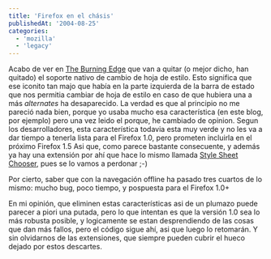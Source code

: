 ```yaml
---
title: 'Firefox en el chásis'
publishedAt: '2004-08-25'
categories:
  - 'mozilla'
  - 'legacy'
---
```


Acabo de ver en [The Burning Edge](http://www.squarefree.com/burningedge/) que van a quitar (o mejor dicho, han quitado) el soporte nativo de cambio de hoja de estilo. Esto significa que ese iconito tan majo que había en la parte izquierda de la barra de estado que nos permitia cambiar de hoja de estilo en caso de que hubiera una a más _alternates_ ha desaparecido. La verdad es que al principio no me pareció nada bien, porque yo usaba mucho esa característica (en este blog, por ejemplo) pero una vez leido el porque, he cambiado de opinion. Segun los desarrolladores, esta característica todavia esta muy verde y no les va a dar tiempo a tenerla lista para el Firefox 1.0, pero prometen incluirla en el próximo Firefox 1.5 Asi que, como parece bastante consecuente, y además ya hay una extensión por ahí que hace lo mismo llamada [Style Sheet Chooser](http://www.robtougher.com/servlet/web.index), pues se lo vamos a perdonar ;-)

Por cierto, saber que con la navegación offline ha pasado tres cuartos de lo mismo: mucho bug, poco tiempo, y pospuesta para el Firefox 1.0+

En mi opinión, que eliminen estas características asi de un plumazo puede parecer a piori una putada, pero lo que intentan es que la versión 1.0 sea lo más robusta posible, y logicamente se estan desprendiendo de las cosas que dan más fallos, pero el código sigue ahí, asi que luego lo retomarán. Y sin olvidarnos de las extensiones, que siempre pueden cubrir el hueco dejado por estos descartes.
